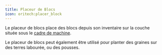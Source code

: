 ```yaml
---
title: Placeur de Blocs
icon: oritech:placer_block
---
```


<center>
<ModAsset location="oritech:area/placer_block" width={512} />
</center>

Le placeur de blocs place des blocs depuis son inventaire sur la couche située sous le [cadre de machine](../interaction/machine_frames). 

Le placeur de blocs peut également être utilisé pour planter des graines sur des terres labourée, ou des pousses.